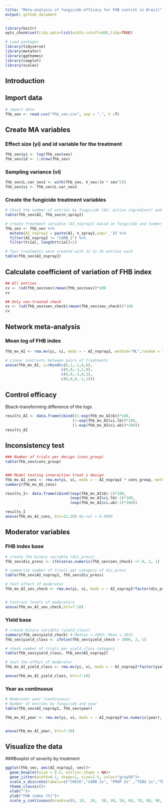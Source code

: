 ```yaml
---
title: "Meta-analysis of fungicide efficacy for FHB control in Brazil"
output: github_document
---
```


```r
library(knitr)
opts_chunk$set(tidy.opts=list(width.cutoff=80),tidy=TRUE)
```

```r

# Load packages 
library(tidyverse)
library(metafor)
library(ggthemes)
library(cowplot)
library(scales)
```


## Introduction



## Import data

```r

# import data
fhb_sev <- read.csv("fhb_sev.csv", sep = ",", h =T)

```


## Create MA variables


### Effect size (yi) and id variable for the treatment
```r
fhb_sev$yi <- log(fhb_sev$sev)
fhb_sev$id <- 1:nrow(fhb_sev)
```

### Sampling variance (vi)
```r
fhb_sev$L.var_sev2 <- with(fhb_sev, V_sev/(n * sev^2))
fhb_sev$vi <- fhb_sev$L.var_sev2
```

### Create the fungicide treatment variables 

```r
# Check the number of entries by fungicide (AI: active ingredient) and number of sprays
table(fhb_sev$AI, fhb_sev$n_spray2)

# create treatment variable (AI_nspray2) based on fungicide and number of sprays 
fhb_sev <- fhb_sev %>% 
  mutate(AI_nspray2 = paste(AI, n_spray2,sep='_')) %>% 
  filter(AI_nspray2 != "CARB_1") %>% 
  filter(trial, length(trial)>1) 

# four treatments were created with 22 to 35 entries each
table(fhb_sev$AI_nspray2)

```

## Calculate coefficient of variation of FHB index

```r
## All entries
cv <- (sd(fhb_sev$sev)/mean(fhb_sev$sev))*100
cv

## Only non-treated check
cv <- (sd(fhb_sev$sev_check)/mean(fhb_sev$sev_check))*100
cv

```

## Network meta-analysis

### Mean log of FHB index

```r
fhb_mv_AI <- rma.mv(yi, vi, mods = ~ AI_nspray2, method="ML",random = list(~ AI_nspray2 | trial, ~1 | id), struct="UN", data=fhb_sev)

# Linear contrasts between pairs of treatments
anova(fhb_mv_AI, L=rbind(c(0,1,-1,0,0), 
                         c(0,0,-1,1,0),
                         c(0,0,-1,0,1),
                         c(0,0,0,-1,1)))  


```

## Control efficacy
Bback-transforming difference of the logs

```r
results_AI <- data.frame(cbind((1-exp(fhb_mv_AI$b))*100, 
                              (1-exp(fhb_mv_AI$ci.lb))*100,
                              (1-exp(fhb_mv_AI$ci.ub))*100))
results_AI
```


## Inconsistency test

```r
 
### Number of trials per design (cons_group)
table(fhb_sev$cons_group)


### Model testing interaction treat x design
fhb_mv_AI_cons <- rma.mv(yi, vi, mods = ~ AI_nspray2 * cons_group, method="ML",random = ~ AI_nspray2 | trial/cons_group, struct="UN", data=fhb_sev)
summary(fhb_mv_AI_cons)

results_I<- data.frame(cbind((exp(fhb_mv_AI$b)-1)*100, 
                             (exp(fhb_mv_AI$ci.lb)-1)*100,
                             (exp(fhb_mv_AI$ci.ub)-1)*100))

results_I
anova(fhb_mv_AI_cons, btt=11:20) #p-val = 0.9999


```

  

## Moderator variables


### FHB index base


```r
# create the binary variable (dis_press)
fhb_sev$dis_press <- ifelse(as.numeric(fhb_sev$sev_check) >7.0, 2, 1)

# summarize number of trials per category of dis_press
table(fhb_sev$AI_nspray2, fhb_sev$dis_press)

# Test effect of moderator 
fhb_mv_AI_sev_check <- rma.mv(yi, vi, mods = ~ AI_nspray2*factor(dis_press), method="ML",random = list(~ AI_nspray2 | trial, ~1 | id), struct="UN", data=fhb_sev)


# Contrast levels of moderators
anova(fhb_mv_AI_sev_check,btt=7:10)


```

### Yield base

```r
# create binary variable (yield_class)
summary(fhb_sev$yield_check) # Median = 2993; Mean = 2915
fhb_sev$yield_class <- ifelse(fhb_sev$yield_check > 3000, 2, 1)

# check number of trials per yield_class category
table(fhb_sev$yield_class, fhb_sev$AI_nspray2)

# test the effect of moderator
fhb_mv_AI_yield_class <- rma.mv(yi, vi, mods = ~ AI_nspray2*factor(yield_class), method="ML",random = list(~ AI_nspray2 | trial, ~1 | id), struct="UN", data=fhb_sev)

anova(fhb_mv_AI_yield_class, btt=7:10) 

```


### Year as continuous 

```r
# Moderator year (continuous)
# Number of entries by fungicide and year
table(fhb_sev$AI_nspray2, fhb_sev$year)

fhb_mv_AI_year <- rma.mv(yi, vi, mods = ~ AI_nspray2*as.numeric(year), method="ML",random =list(~ AI_nspray2 | trial, ~1 | id), struct="UN", data=fhb_sev)


anova(fhb_mv_AI_year, btt=7:10)

```


## Visualize the data

###Boxplot of severity by treatment

```r
ggplot(fhb_sev, aes(AI_nspray2, sev))+
  geom_boxplot(size = 0.5, outlier.shape = NA)+ 
  geom_jitter(width=0.1, shape=1, size=2.5, color="gray50")+
  scale_x_discrete(labels=c("CHECK","CARB 2x", "PROP 2x" ,"TEBU 1x","TEBU 2x")) +
  theme_classic()+
  xlab("")+
  ylab("FHB index (%)")+ 
  scale_y_continuous(breaks=c(0, 10,  20,  30, 40, 50, 60, 70, 80, 90, 100), limits=c(0,100))
  
```
